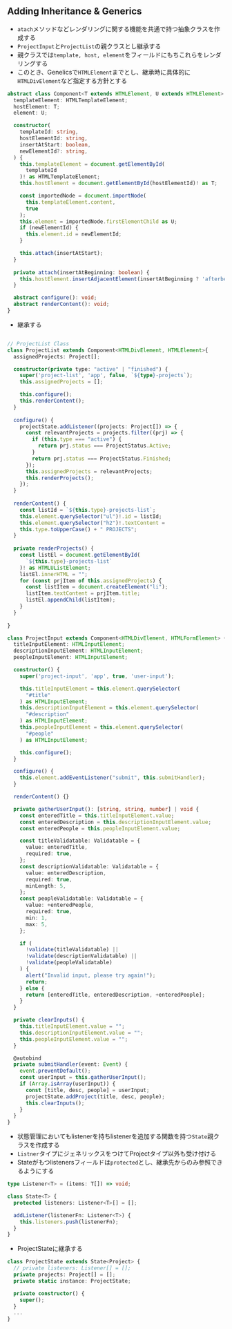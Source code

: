 ## Adding Inheritance & Generics
- `atach`メソッドなどレンダリングに関する機能を共通で持つ抽象クラスを作成する
- `ProjectInput`と`ProjectList`の親クラスとし継承する
- 親クラスでは`template, host, element`をフィールドにもちこれらをレンダリングする
- このとき、Genelicsで`HTMLElement`までとし、継承時に具体的に`HTMLDivElement`など指定する方針とする
```ts
abstract class Component<T extends HTMLElement, U extends HTMLElement> {
  templateElement: HTMLTemplateElement;
  hostElement: T;
  element: U;

  constructor(
    templateId: string,
    hostElementId: string,
    insertAtStart: boolean,
    newElementId?: string,
  ) {
    this.templateElement = document.getElementById(
      templateId
    )! as HTMLTemplateElement;
    this.hostElement = document.getElementById(hostElementId)! as T;

    const importedNode = document.importNode(
      this.templateElement.content,
      true
    );
    this.element = importedNode.firstElementChild as U;
    if (newElementId) {
      this.element.id = newElementId;
    }

    this.attach(insertAtStart);
  }
  
  private attach(insertAtBeginning: boolean) {
    this.hostElement.insertAdjacentElement(insertAtBeginning ? 'afterbegin': 'beforeend', this.element);
  }

  abstract configure(): void;
  abstract renderContent(): void;
}
```

- 継承する
```ts filename="projectList"

// ProjectList Class
class ProjectList extends Component<HTMLDivElement, HTMLElement>{
  assignedProjects: Project[];

  constructor(private type: "active" | "finished") {
    super('project-list', 'app', false, `${type}-projects`);
    this.assignedProjects = [];

    this.configure();
    this.renderContent();
  }
  
  configure() {
    projectState.addListener((projects: Project[]) => {
      const relevantProjects = projects.filter((prj) => {
        if (this.type === "active") {
          return prj.status === ProjectStatus.Active;
        }
        return prj.status === ProjectStatus.Finished;
      });
      this.assignedProjects = relevantProjects;
      this.renderProjects();
    });
  }
  
  renderContent() {
    const listId = `${this.type}-projects-list`;
    this.element.querySelector("ul")!.id = listId;
    this.element.querySelector("h2")!.textContent =
    this.type.toUpperCase() + " PROJECTS";
  }
  
  private renderProjects() {
    const listEl = document.getElementById(
      `${this.type}-projects-list`
    )! as HTMLUListElement;
    listEl.innerHTML = "";
    for (const prjItem of this.assignedProjects) {
      const listItem = document.createElement("li");
      listItem.textContent = prjItem.title;
      listEl.appendChild(listItem);
    }
  }
  
}
```

```ts filename="ProjectInput"
class ProjectInput extends Component<HTMLDivElement, HTMLFormElement> {
  titleInputElement: HTMLInputElement;
  descriptionInputElement: HTMLInputElement;
  peopleInputElement: HTMLInputElement;

  constructor() {
    super('project-input', 'app', true, 'user-input');

    this.titleInputElement = this.element.querySelector(
      "#title"
    ) as HTMLInputElement;
    this.descriptionInputElement = this.element.querySelector(
      "#description"
    ) as HTMLInputElement;
    this.peopleInputElement = this.element.querySelector(
      "#people"
    ) as HTMLInputElement;

    this.configure();
  }

  configure() {
    this.element.addEventListener("submit", this.submitHandler);
  }

  renderContent() {}

  private gatherUserInput(): [string, string, number] | void {
    const enteredTitle = this.titleInputElement.value;
    const enteredDescription = this.descriptionInputElement.value;
    const enteredPeople = this.peopleInputElement.value;

    const titleValidatable: Validatable = {
      value: enteredTitle,
      required: true,
    };
    const descriptionValidatable: Validatable = {
      value: enteredDescription,
      required: true,
      minLength: 5,
    };
    const peopleValidatable: Validatable = {
      value: +enteredPeople,
      required: true,
      min: 1,
      max: 5,
    };

    if (
      !validate(titleValidatable) ||
      !validate(descriptionValidatable) ||
      !validate(peopleValidatable)
    ) {
      alert("Invalid input, please try again!");
      return;
    } else {
      return [enteredTitle, enteredDescription, +enteredPeople];
    }
  }

  private clearInputs() {
    this.titleInputElement.value = "";
    this.descriptionInputElement.value = "";
    this.peopleInputElement.value = "";
  }

  @autobind
  private submitHandler(event: Event) {
    event.preventDefault();
    const userInput = this.gatherUserInput();
    if (Array.isArray(userInput)) {
      const [title, desc, people] = userInput;
      projectState.addProject(title, desc, people);
      this.clearInputs();
    }
  }
}
```

- 状態管理においてもlistenerを持ちlistenerを追加する関数を持つ`State`親クラスを作成する
- `Listner`タイプにジェネリックスをつけてProjectタイプ以外も受け付ける
- Stateがもつlistenersフィールドは`protected`とし、継承先からのみ参照できるようにする
```ts
type Listener<T> = (items: T[]) => void;

class State<T> {
  protected listeners: Listener<T>[] = [];

  addListener(listenerFn: Listener<T>) {
    this.listeners.push(listenerFn);
  }
}
```

- ProjectStateに継承する
```ts
class ProjectState extends State<Project> {
  // private listeners: Listener[] = [];
  private projects: Project[] = [];
  private static instance: ProjectState;

  private constructor() {
    super();
  }
  ...
}
```